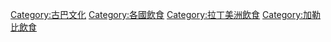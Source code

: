 {{Category main|古巴飲食}}
[[Category:古巴文化|Category:古巴文化]]
[[Category:各國飲食|Category:各國飲食]]
[[Category:拉丁美洲飲食|Category:拉丁美洲飲食]]
[[Category:加勒比飲食|Category:加勒比飲食]]